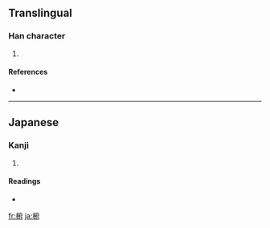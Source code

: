 ==Translingual==

===Han character===
{{Han char|rn=75|rad=木|as=08|sn=12|four=|canj=木戈人戈 (DIOI)}}

# {{defn|Han|sort=木08}}

====References====
* {{Han ref|kx=0537.131|hdz=21236.131|uh=6928|ud=26920}}

----

==Japanese==

===Kanji===
{{ja-kanji|grade=|rs=木08}}

# {{defn|Japanese|sort=木08}}

====Readings====
* {{ja-readings|on=|kun=[[たふ]] (tafu), [[たぶ]] (tabu)}}

[[fr:椨]]
[[ja:椨]]